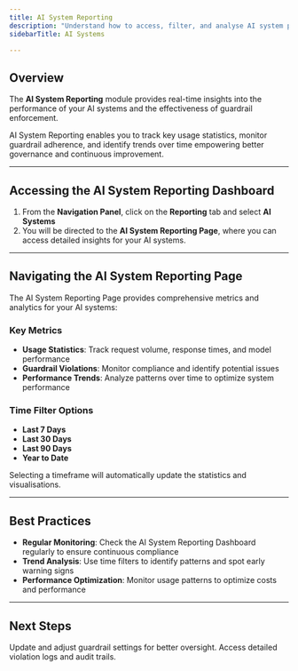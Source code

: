 ```yaml
---
title: AI System Reporting
description: "Understand how to access, filter, and analyse AI system performance and guardrail violation data"
sidebarTitle: AI Systems

---
```


## Overview

The **AI System Reporting** module provides real-time insights into the performance of your AI systems and the effectiveness of guardrail enforcement.

AI System Reporting enables you to track key usage statistics, monitor guardrail adherence, and identify trends over time empowering better governance and continuous improvement.

---

## Accessing the AI System Reporting Dashboard

1. From the **Navigation Panel**, click on the **Reporting** tab and select **AI Systems**
2. You will be directed to the **AI System Reporting Page**, where you can access detailed insights for your AI systems.

---

## Navigating the AI System Reporting Page

The AI System Reporting Page provides comprehensive metrics and analytics for your AI systems:

### Key Metrics

- **Usage Statistics**: Track request volume, response times, and model performance
- **Guardrail Violations**: Monitor compliance and identify potential issues
- **Performance Trends**: Analyze patterns over time to optimize system performance

### Time Filter Options

- **Last 7 Days**
- **Last 30 Days** 
- **Last 90 Days**
- **Year to Date**

Selecting a timeframe will automatically update the statistics and visualisations.

---

## Best Practices

- **Regular Monitoring**: Check the AI System Reporting Dashboard regularly to ensure continuous compliance
- **Trend Analysis**: Use time filters to identify patterns and spot early warning signs
- **Performance Optimization**: Monitor usage patterns to optimize costs and performance

---

## Next Steps

<CardGroup cols={2}>
  <Card
    title="Configure Guardrails"
    icon="shield-halved"
    href="/product-guide/guardrail-config"
  >
    Update and adjust guardrail settings for better oversight.
  </Card>
  <Card
    title="View Violations Logs"
    icon="file-text"
    href="/product-guide/violations-logs"
  >
    Access detailed violation logs and audit trails.
  </Card>
</CardGroup>
